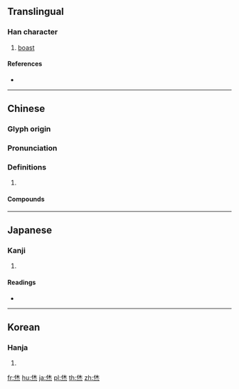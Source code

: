 {{character info/new}}
==Translingual==

===Han character===
{{Han char|rn=86|rad=火|as=06|sn=10|four=24339|canj=ODF,XODF|ids=⿱休灬}}

# [[boast]]

====References====
* {{Han ref|kx=0669.210|dkj=18991|dj=1078.240|hdz=32202.010|uh=70CB|ud=28875|bh=D26E|bd=53870}}

----

==Chinese==
{{zh-forms}}

===Glyph origin===
{{Han etym}}

===Pronunciation===
{{zh-pron
|m=xiāo
|c=haau1
|mc=y
|oc=y
|cat=
}}

===Definitions===
{{zh-hanzi}}

# {{rfdef|zh}}

====Compounds====
{{zh-der|咆烋|炰烋}}

----

==Japanese==

===Kanji===
{{ja-kanji|grade=|rs=火06}}

# {{defn|lang=ja|sort=火06}}

====Readings====
* {{ja-readings|on=[[こう]] (kō), [[きゅう]] (kyū), [[きょう]] (kyō)|kun=[[さいわい]] (saiwai), [[めでたい]] (medetai), [[よい]] (yoi)}}

----

==Korean==

===Hanja===
{{ko-hanja|hangeul=[[효]], [[휴]]|eumhun=|rv=hyo, hyu|mr=hyo, hyu|y=hyo, hyu}}

# {{defn|lang=ko|sort=火06}}

[[fr:烋]]
[[hu:烋]]
[[ja:烋]]
[[pl:烋]]
[[th:烋]]
[[zh:烋]]